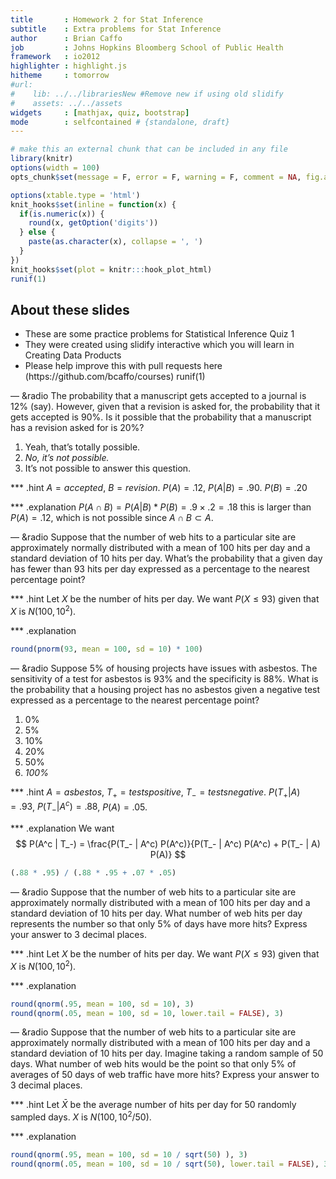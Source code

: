 ```yaml
---
title       : Homework 2 for Stat Inference
subtitle    : Extra problems for Stat Inference
author      : Brian Caffo
job         : Johns Hopkins Bloomberg School of Public Health
framework   : io2012
highlighter : highlight.js  
hitheme     : tomorrow       
#url:
#    lib: ../../librariesNew #Remove new if using old slidify
#    assets: ../../assets
widgets     : [mathjax, quiz, bootstrap]
mode        : selfcontained # {standalone, draft}
---
```

```r
# make this an external chunk that can be included in any file
library(knitr)
options(width = 100)
opts_chunk$set(message = F, error = F, warning = F, comment = NA, fig.align = 'center', dpi = 100, tidy = F, cache.path = '.cache/', fig.path = 'fig/')

options(xtable.type = 'html')
knit_hooks$set(inline = function(x) {
  if(is.numeric(x)) {
    round(x, getOption('digits'))
  } else {
    paste(as.character(x), collapse = ', ')
  }
})
knit_hooks$set(plot = knitr:::hook_plot_html)
runif(1)
```

## About these slides
- These are some practice problems for Statistical Inference Quiz 1
- They were created using slidify interactive which you will learn in 
Creating Data Products
- Please help improve this with pull requests here
(https://github.com/bcaffo/courses)
runif(1)

--- &radio
The probability that a manuscript gets accepted to a journal is 12% (say). However,
given that a revision is asked for, the probability that it gets accepted
is 90%. Is it possible that the probability that a manuscript has a revision
asked for is 20%? 

1. Yeah, that's totally possible.
2. _No, it's not possible._
3. It's not possible to answer this question.

*** .hint
$A = accepted$, $B = revision$. $P(A) = .12$, $P(A | B) = .90$. $P(B) = .20$

*** .explanation
$P(A \cap B) = P(A | B) * P(B) = .9 \times .2 = .18$ this is larger than
$P(A) = .12$, which is not possible since $A \cap B \subset A$.


--- &radio
Suppose that the number of web hits to a particular site are approximately normally
distributed with a mean of 100 hits per day and a standard deviation of 10 hits per day. What's the probability that a given day has fewer than 93 hits per day
expressed as a percentage to the nearest percentage point?

*** .hint
Let $X$ be the number of hits per day. We want $P(X \leq 93)$ given that
$X$ is $N(100, 10^2)$.

*** .explanation
```r
round(pnorm(93, mean = 100, sd = 10) * 100)
```


--- &radio
Suppose 5% of housing projects have issues with asbestos. The sensitivity of a test
for asbestos is 93% and the specificity is 88%. What is the probability that a 
housing project has no asbestos given a negative test expressed as a percentage
to the nearest percentage point?

1. 0%
2. 5%
3. 10%
4. 20%
5. 50%
6. _100%_

*** .hint
$A = asbestos$, $T_+ = tests positive$, $T_- = tests negative$. 
$P(T_+ | A) = .93$, $P(T_- | A^c) = .88$, $P(A) = .05$.

*** .explanation
We want
$$
P(A^c | T_-) = \frac{P(T_- | A^c) P(A^c)}{P(T_- | A^c) P(A^c) + P(T_- | A) P(A)}
$$
```r
(.88 * .95) / (.88 * .95 + .07 * .05)
```



---  &radio
Suppose that the number of web hits to a particular site are approximately normally
distributed with a mean of 100 hits per day and a standard deviation of 10 hits per day. What number of web hits per day represents the number so that only
5% of days have more hits? Express your answer to 3 decimal places.

*** .hint
Let $X$ be the number of hits per day. We want $P(X \leq 93)$ given that
$X$ is $N(100, 10^2)$.

*** .explanation
```r
round(qnorm(.95, mean = 100, sd = 10), 3)
round(qnorm(.05, mean = 100, sd = 10, lower.tail = FALSE), 3)
```


---  &radio
Suppose that the number of web hits to a particular site are approximately normally
distributed with a mean of 100 hits per day and a standard deviation of 10 hits per day. Imagine taking a random sample of 50 days. What number of web hits would
be the point so that only 5% of averages of 50 days of web traffic have more hits? 
Express your answer to 3 decimal places. 

*** .hint
Let $\bar X$ be the average number of hits per day for 50 randomly sampled days.
$X$ is $N(100, 10^2 / 50)$.

*** .explanation
```r
round(qnorm(.95, mean = 100, sd = 10 / sqrt(50) ), 3)
round(qnorm(.05, mean = 100, sd = 10 / sqrt(50), lower.tail = FALSE), 3)
```

